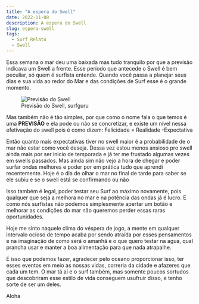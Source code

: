 ```yaml
---
title: "A espera do Swell"
date: 2022-11-08
description: A espera do Swell
slug: espera-swell
tags:
  - Surf Relato
  - Swell
---
```


Essa semana o mar deu uma baixada mas tudo tranquilo por que a previsão indicava um Swell a frente. Esse período que antecede o Swell é bem peculiar, só quem é surfista entende. Quando você passa a planejar seus dias e sua vida ao redor do Mar e das condições de Surf esse é o grande momento. 

<figure>
    <img src="./surfguru.jpg"
         alt="Previsão do Swell">
    <figcaption>Previsão do Swell, surfguru</figcaption>
</figure>

Mas também não é tão simples, por que como o nome fala o que temos é uma **PREVISÃO** e ela pode ou não se concretizar, e existe um nível nessa efetivação do swell pois é como dizem: Felicidade = Realidade -Expectativa

Então quanto mais expectativas tiver no swell maior é a probabilidade de o mar não estar como você deseja. Dessa vez estou menos ansioso pro swell ainda mais por ser inicio de temporada e já ter me frustado algumas vezes em swells passados. Mas ainda sim não vejo a hora de chegar e poder surfar ondas melhores e poder por em prática tudo que aprendi recentemente. Hoje é o dia de olhar o mar no final de tarde para saber se ele subiu e se o swell está se confirmando ou não

Isso também é legal, poder testar seu Surf ao máximo novamente, pois qualquer que seja a melhora no mar e na potência das ondas já é lucro. E como nós surfistas não podemos simplesmente apertar um botão e melhorar as condições do mar não queremos perder essas raras oportunidades.

Hoje me sinto naquele clima do véspera de jogo, a mente em qualquer intervalo ocioso de tempo acaba por sendo atraída por esses pensamentos e na imaginação de como será o amanhã e o que quero testar na agua, qual prancha usar e manter a boa alimentação para que nada atrapalhe.

É isso que podemos fazer, agradecer pelo oceano proporcionar isso, ter  esses eventos em meio as nossas vidas, correria da cidade e afazeres que cada um tem. O mar tá ai e o surf também, mas somente poucos sortudos que descobriram esse estilo de vida conseguem usufruir disso, e tenho sorte de ser um deles.

Aloha